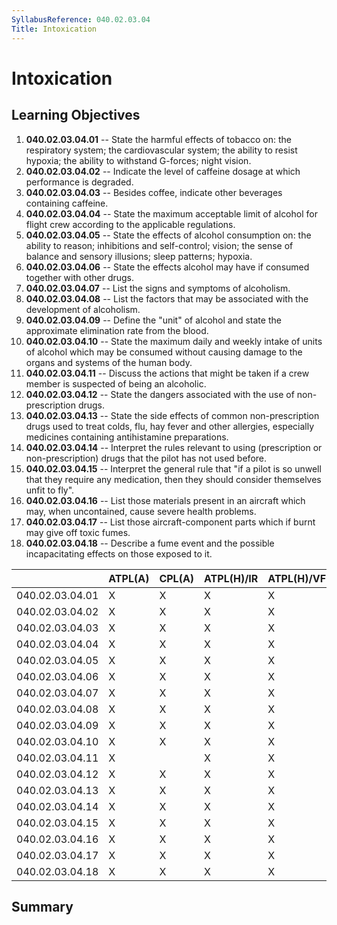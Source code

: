 ```yaml
---
SyllabusReference: 040.02.03.04
Title: Intoxication
---
```


# Intoxication

## Learning Objectives

1.  **040.02.03.04.01** -- State the harmful effects of tobacco on: the
    respiratory system; the cardiovascular system; the ability to resist hypoxia;
    the ability to withstand G-forces; night vision.
2.  **040.02.03.04.02** -- Indicate the level of caffeine dosage at which
    performance is degraded.
3.  **040.02.03.04.03** -- Besides coffee, indicate other beverages containing
    caffeine.
4.  **040.02.03.04.04** -- State the maximum acceptable limit of alcohol for
    flight crew according to the applicable regulations.
5.  **040.02.03.04.05** -- State the effects of alcohol consumption on: the
    ability to reason; inhibitions and self-control; vision; the sense of balance
    and sensory illusions; sleep patterns; hypoxia.
6.  **040.02.03.04.06** -- State the effects alcohol may have if consumed
    together with other drugs.
7.  **040.02.03.04.07** -- List the signs and symptoms of alcoholism.
8.  **040.02.03.04.08** -- List the factors that may be associated with the
    development of alcoholism.
9.  **040.02.03.04.09** -- Define the "unit" of alcohol and state the approximate
    elimination rate from the blood.
10. **040.02.03.04.10** -- State the maximum daily and weekly intake of units of
    alcohol which may be consumed without causing damage to the organs and
    systems of the human body.
11. **040.02.03.04.11** -- Discuss the actions that might be taken if a crew
    member is suspected of being an alcoholic.
12. **040.02.03.04.12** -- State the dangers associated with the use of
    non-prescription drugs.
13. **040.02.03.04.13** -- State the side effects of common non-prescription
    drugs used to treat colds, flu, hay fever and other allergies, especially
    medicines containing antihistamine preparations.
14. **040.02.03.04.14** -- Interpret the rules relevant to using (prescription
    or non-prescription) drugs that the pilot has not used before.
15. **040.02.03.04.15** -- Interpret the general rule that "if a pilot is so
    unwell that they require any medication, then they should consider
    themselves unfit to fly".
16. **040.02.03.04.16** -- List those materials present in an aircraft which
    may, when uncontained, cause severe health problems.
17. **040.02.03.04.17** -- List those aircraft-component parts which if burnt
    may give off toxic fumes.
18. **040.02.03.04.18** -- Describe a fume event and the possible incapacitating
    effects on those exposed to it.

|                 | ATPL(A) | CPL(A) | ATPL(H)/IR | ATPL(H)/VFR | CPL(H) | IR  | CBIR(A) |
| --------------- | ------- | ------ | ---------- | ----------- | ------ | --- | ------- |
| 040.02.03.04.01 | X       | X      | X          | X           | X      | X   |         |
| 040.02.03.04.02 | X       | X      | X          | X           | X      | X   |         |
| 040.02.03.04.03 | X       | X      | X          | X           | X      | X   |         |
| 040.02.03.04.04 | X       | X      | X          | X           | X      | X   |         |
| 040.02.03.04.05 | X       | X      | X          | X           | X      | X   |         |
| 040.02.03.04.06 | X       | X      | X          | X           | X      | X   |         |
| 040.02.03.04.07 | X       | X      | X          | X           | X      | X   |         |
| 040.02.03.04.08 | X       | X      | X          | X           | X      | X   |         |
| 040.02.03.04.09 | X       | X      | X          | X           | X      | X   |         |
| 040.02.03.04.10 | X       | X      | X          | X           | X      | X   |         |
| 040.02.03.04.11 | X       |        | X          | X           |        |     |         |
| 040.02.03.04.12 | X       | X      | X          | X           | X      | X   |         |
| 040.02.03.04.13 | X       | X      | X          | X           | X      | X   |         |
| 040.02.03.04.14 | X       | X      | X          | X           | X      | X   |         |
| 040.02.03.04.15 | X       | X      | X          | X           | X      | X   |         |
| 040.02.03.04.16 | X       | X      | X          | X           | X      | X   |         |
| 040.02.03.04.17 | X       | X      | X          | X           | X      | X   |         |
| 040.02.03.04.18 | X       | X      | X          | X           | X      | X   |         |

## Summary
